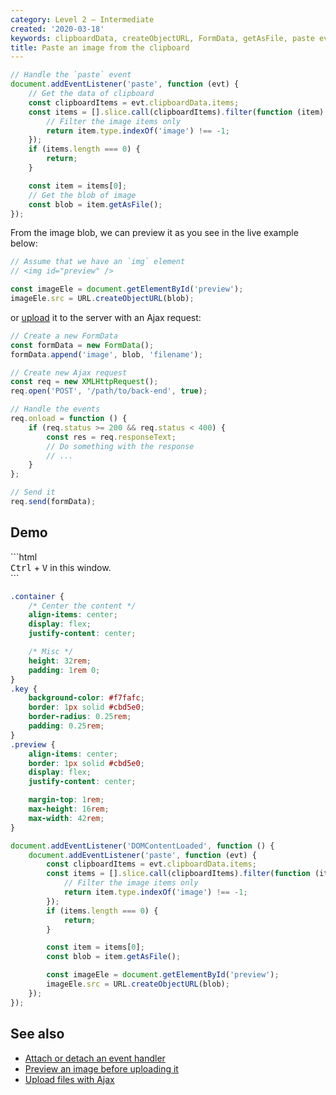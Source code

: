 ```yaml
---
category: Level 2 — Intermediate
created: '2020-03-18'
keywords: clipboardData, createObjectURL, FormData, getAsFile, paste event, paste image from clipboard, XMLHttpRequest
title: Paste an image from the clipboard
---
```


```js
// Handle the `paste` event
document.addEventListener('paste', function (evt) {
    // Get the data of clipboard
    const clipboardItems = evt.clipboardData.items;
    const items = [].slice.call(clipboardItems).filter(function (item) {
        // Filter the image items only
        return item.type.indexOf('image') !== -1;
    });
    if (items.length === 0) {
        return;
    }

    const item = items[0];
    // Get the blob of image
    const blob = item.getAsFile();
});
```

From the image blob, we can preview it as you see in the live example below:

```js
// Assume that we have an `img` element
// <img id="preview" />

const imageEle = document.getElementById('preview');
imageEle.src = URL.createObjectURL(blob);
```

or [upload](https://phuoc.ng/collection/html-dom/upload-files-with-ajax) it to the server with an Ajax request:

```js
// Create a new FormData
const formData = new FormData();
formData.append('image', blob, 'filename');

// Create new Ajax request
const req = new XMLHttpRequest();
req.open('POST', '/path/to/back-end', true);

// Handle the events
req.onload = function () {
    if (req.status >= 200 && req.status < 400) {
        const res = req.responseText;
        // Do something with the response
        // ...
    }
};

// Send it
req.send(formData);
```

## Demo

<Playground>
```html
<div class="container">
    <div>
        <div><kbd class="key">Ctrl</kbd> + <kbd class="key">V</kbd> in this window.</div>
        <img class="preview" id="preview" />
    </div>
</div>
```

```css
.container {
    /* Center the content */
    align-items: center;
    display: flex;
    justify-content: center;

    /* Misc */
    height: 32rem;
    padding: 1rem 0;
}
.key {
    background-color: #f7fafc;
    border: 1px solid #cbd5e0;
    border-radius: 0.25rem;
    padding: 0.25rem;
}
.preview {
    align-items: center;
    border: 1px solid #cbd5e0;
    display: flex;
    justify-content: center;

    margin-top: 1rem;
    max-height: 16rem;
    max-width: 42rem;
}
```

```js
document.addEventListener('DOMContentLoaded', function () {
    document.addEventListener('paste', function (evt) {
        const clipboardItems = evt.clipboardData.items;
        const items = [].slice.call(clipboardItems).filter(function (item) {
            // Filter the image items only
            return item.type.indexOf('image') !== -1;
        });
        if (items.length === 0) {
            return;
        }

        const item = items[0];
        const blob = item.getAsFile();

        const imageEle = document.getElementById('preview');
        imageEle.src = URL.createObjectURL(blob);
    });
});
```
</Playground>

## See also

-   [Attach or detach an event handler](https://phuoc.ng/collection/html-dom/attach-or-detach-an-event-handler)
-   [Preview an image before uploading it](https://phuoc.ng/collection/html-dom/preview-an-image-before-uploading-it)
-   [Upload files with Ajax](https://phuoc.ng/collection/html-dom/upload-files-with-ajax)
